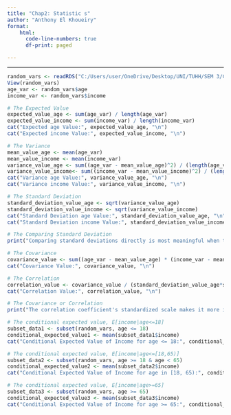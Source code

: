 ```yaml
---
title: "Chap2: Statistic s"
author: "Anthony El Khoueiry"
format: 
    html:
      code-line-numbers: true
      df-print: paged

---
```

----


```r
random_vars <- readRDS("C:/Users/user/OneDrive/Desktop/UNI/TUHH/SEM 3/CAUSAL DATA SC/RDS/random_vars.rds")
View(random_vars)
age_var <- random_vars$age
income_var <- random_vars$income

# The Expected Value
expected_value_age <- sum(age_var) / length(age_var)
expected_value_income <- sum(income_var) / length(income_var)
cat("Expected age Value:", expected_value_age, "\n")
cat("Expected income Value:", expected_value_income, "\n")

# The Variance
mean_value_age <- mean(age_var)
mean_value_income <- mean(income_var)
variance_value_age <- sum((age_var - mean_value_age)^2) / (length(age_var) - 1)
variance_value_income<- sum((income_var - mean_value_income)^2) / (length(income_var) - 1)
cat("Variance age Value:", variance_value_age, "\n")
cat("Variance income Value:", variance_value_income, "\n")

# The Standard Deviation
standard_deviation_value_age <- sqrt(variance_value_age)
standard_deviation_value_income <- sqrt(variance_value_income)
cat("Standard Deviation age Value:", standard_deviation_value_age, "\n")
cat("Standard Deviation income Value:", standard_deviation_value_income, "\n")

# The Comparing Standard Deviation
print("Comparing standard deviations directly is most meaningful when the variables are measured in the same units and have similar scales. In the case of age and income, these two variables have different units and different scales. Therefore, comparing their standard deviations directly may not provide meaningful insights.")

# The Covariance
covariance_value <- sum((age_var - mean_value_age) * (income_var - mean_value_income)) / length(age_var)
cat("Covariance Value:", covariance_value, "\n")

# The Correlation
correlation_value <- covariance_value / (standard_deviation_value_age*standard_deviation_value_income)
cat("Correlation Value:", correlation_value, "\n")

# The Covariance or Correlation
print("The correlation coefficient's standardized scale makes it more intuitive for comparison. The fact that it ranges from -1 to 1 allows for a clear understanding of the strength and direction of the relationship.")

# The conditional expected value, E[income|age<=18]
subset_data1 <- subset(random_vars, age <= 18)
conditional_expected_value1 <- mean(subset_data1$income)
cat("Conditional Expected Value of Income for age <= 18:", conditional_expected_value1, "\n")

# The conditional expected value, E[income|age<=[18,65)]
subset_data2 <- subset(random_vars, age >= 18 & age < 65)
conditional_expected_value2 <- mean(subset_data2$income)
cat("Conditional Expected Value of Income for age in [18, 65):", conditional_expected_value2, "\n")

# The conditional expected value, E[income|age>=65]
subset_data3 <- subset(random_vars, age >= 65)
conditional_expected_value3 <- mean(subset_data3$income)
cat("Conditional Expected Value of Income for age >= 65:", conditional_expected_value3, "\n")
```